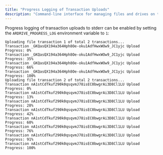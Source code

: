 ```yaml
---
title: "Progress Logging of Transaction Uploads"
description: "Command-line interface for managing files and drives on the Ardrive platform"
---
```


Progress logging of transaction uploads to stderr can be enabled by setting the `ARDRIVE_PROGRESS_LOG` environment variable to `1`:

```shell
Uploading file transaction 1 of total 2 transactions...
Transaction _GKQasQX194a364Hph8Oe-oku1AdfHwxWOw9_JC1yjc Upload Progress: 0%
Transaction _GKQasQX194a364Hph8Oe-oku1AdfHwxWOw9_JC1yjc Upload Progress: 35%
Transaction _GKQasQX194a364Hph8Oe-oku1AdfHwxWOw9_JC1yjc Upload Progress: 66%
Transaction _GKQasQX194a364Hph8Oe-oku1AdfHwxWOw9_JC1yjc Upload Progress: 100%
Uploading file transaction 2 of total 2 transactions...
Transaction nA1stCdTkuf290k0qsqvmJ78isEC0bwgrAi3D8Cl1LU Upload Progress: 0%
Transaction nA1stCdTkuf290k0qsqvmJ78isEC0bwgrAi3D8Cl1LU Upload Progress: 13%
Transaction nA1stCdTkuf290k0qsqvmJ78isEC0bwgrAi3D8Cl1LU Upload Progress: 28%
Transaction nA1stCdTkuf290k0qsqvmJ78isEC0bwgrAi3D8Cl1LU Upload Progress: 42%
Transaction nA1stCdTkuf290k0qsqvmJ78isEC0bwgrAi3D8Cl1LU Upload Progress: 60%
Transaction nA1stCdTkuf290k0qsqvmJ78isEC0bwgrAi3D8Cl1LU Upload Progress: 76%
Transaction nA1stCdTkuf290k0qsqvmJ78isEC0bwgrAi3D8Cl1LU Upload Progress: 91%
Transaction nA1stCdTkuf290k0qsqvmJ78isEC0bwgrAi3D8Cl1LU Upload Progress: 100%
```